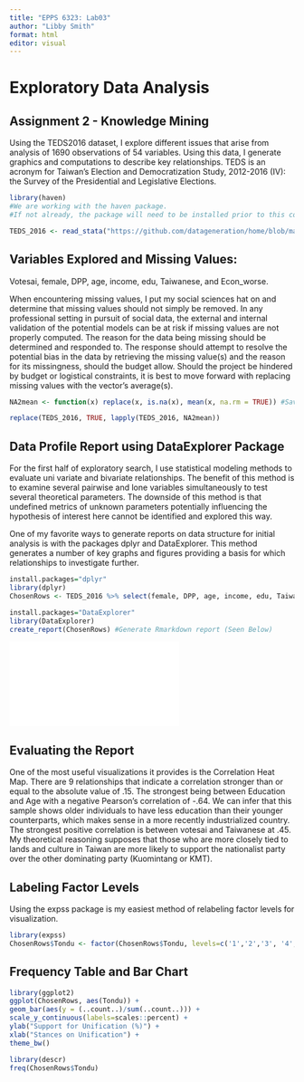 ---
title: "EPPS 6323: Lab03"
author: "Libby Smith"
format: html
editor: visual
---

# Exploratory Data Analysis

## Assignment 2 - Knowledge Mining

Using the TEDS2016 dataset, I explore different issues that arise from analysis of 1690 observations of 54 variables. Using this data, I generate graphics and computations to describe key relationships. TEDS is an acronym for Taiwan's Election and Democratization Study, 2012-2016 (IV): the Survey of the Presidential and Legislative Elections.

```{r}
library(haven)
#We are working with the haven package.
#If not already, the package will need to be installed prior to this command. 

TEDS_2016 <- read_stata("https://github.com/datageneration/home/blob/master/DataProgramming/data/TEDS_2016.dta?raw=true")
```

## Variables Explored and Missing Values:

Votesai, female, DPP, age, income, edu, Taiwanese, and Econ_worse.

When encountering missing values, I put my social sciences hat on and determine that missing values should not simply be removed. In any professional setting in pursuit of social data, the external and internal validation of the potential models can be at risk if missing values are not properly computed. The reason for the data being missing should be determined and responded to. The response should attempt to resolve the potential bias in the data by retrieving the missing value(s) and the reason for its missingness, should the budget allow. Should the project be hindered by budget or logistical constraints, it is best to move forward with replacing missing values with the vector's average(s).

```{r}
NA2mean <- function(x) replace(x, is.na(x), mean(x, na.rm = TRUE)) #Saving the funciton to Environment

replace(TEDS_2016, TRUE, lapply(TEDS_2016, NA2mean))


```

## Data Profile Report using DataExplorer Package

For the first half of exploratory search, I use statistical modeling methods to evaluate uni variate and bivariate relationships. The benefit of this method is to examine several pairwise and lone variables simultaneously to test several theoretical parameters. The downside of this method is that undefined metrics of unknown parameters potentially influencing the hypothesis of interest here cannot be identified and explored this way.

One of my favorite ways to generate reports on data structure for initial analysis is with the packages dplyr and DataExplorer. This method generates a number of key graphs and figures providing a basis for which relationships to investigate further.

```{r}
install.packages="dplyr"
library(dplyr)
ChosenRows <- TEDS_2016 %>% select(female, DPP, age, income, edu, Taiwanese, Tondu, Econ_worse, votetsai) #Create dataframe with irrelevant variables removed.

install.packages="DataExplorer"
library(DataExplorer)
create_report(ChosenRows) #Generate Rmarkdown report (Seen Below)
```

![](images/Markdownreport-Assignment2-01.pdf){fig-align="center"}

## Evaluating the Report

One of the most useful visualizations it provides is the Correlation Heat Map. There are 9 relationships that indicate a correlation stronger than or equal to the absolute value of .15. The strongest being between Education and Age with a negative Pearson's correlation of -.64. We can infer that this sample shows older individuals to have less education than their younger counterparts, which makes sense in a more recently industrialized country. The strongest positive correlation is between votesai and Taiwanese at .45. My theoretical reasoning supposes that those who are more closely tied to lands and culture in Taiwan are more likely to support the nationalist party over the other dominating party (Kuomintang or KMT).

## Labeling Factor Levels

Using the expss package is my easiest method of relabeling factor levels for visualization.

```{r}
library(expss)
ChosenRows$Tondu <- factor(ChosenRows$Tondu, levels=c('1','2','3', '4', '5','6', '9'), labels=c('Unification now','Status quo, unif. in future','Status quo, decide later', 'Status quo forever', 'Status quo, indep. in future', 'Independence now', 'No response'))
```

## Frequency Table and Bar Chart

```{r}
library(ggplot2)
ggplot(ChosenRows, aes(Tondu)) + 
geom_bar(aes(y = (..count..)/sum(..count..))) + 
scale_y_continuous(labels=scales::percent) +
ylab("Support for Unification (%)") + 
xlab("Stances on Unification") +
theme_bw()
```

```{r}
library(descr)
freq(ChosenRows$Tondu)
```
